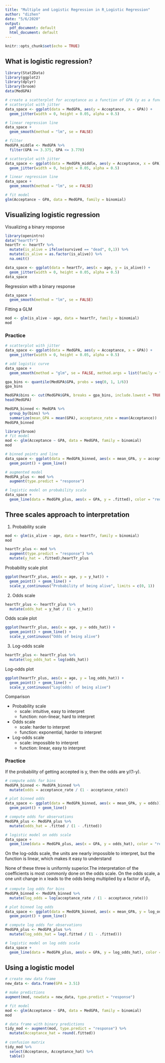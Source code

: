 ```yaml
---
title: "Multiple and Logistic Regression in R_Logistic Regression"
author: "dizhen"
date: "5/6/2020"
output:
  pdf_document: default
  html_document: default
---
```


```r
knitr::opts_chunk$set(echo = TRUE)
```

## What is logistic regression?

```r
library(Stat2Data)
library(ggplot2)
library(dplyr)
library(broom)
data(MedGPA)

```


```r
# create a scatterplot for acceptance as a function of GPA (y as a function of x)
# scatterplot with jitter
data_space <- ggplot(data = MedGPA, aes(y = Acceptance, x = GPA)) + 
  geom_jitter(width = 0, height = 0.05, alpha = 0.5)

# linear regression line
data_space + 
  geom_smooth(method = "lm", se = FALSE)
```

```r
# filter
MedGPA_middle <- MedGPA %>%
  filter(GPA >= 3.375, GPA <= 3.770)

# scatterplot with jitter
data_space <- ggplot(data = MedGPA_middle, aes(y = Acceptance, x = GPA)) + 
  geom_jitter(width = 0, height = 0.05, alpha = 0.5)

# linear regression line
data_space + 
  geom_smooth(method = "lm", se = FALSE)
```


```r
# fit model
glm(Acceptance ~ GPA, data = MedGPA, family = binomial)
```

## Visualizing logistic regression

Visualizing a binary response

```r
library(openintro)
data("heartTr")
heartTr <- heartTr %>%
  mutate(is_alive = ifelse(survived == "dead", 0,1)) %>%
  mutate(is_alive = as.factor(is_alive)) %>% 
  na.omit()

data_space <- ggplot(data = heartTr, aes(x = age, y = is_alive)) +
  geom_jitter(width = 0, height = 0.05, alpha = 0.5)
data_space
```

Regression with a binary response

```r
data_space +
  geom_smooth(method = "lm", se = FALSE)

```

Fitting a GLM

```r
mod <- glm(is_alive ~ age, data = heartTr, family = binomial)
mod
```

### Practice

```r
# scatterplot with jitter
data_space <- ggplot(data = MedGPA, aes(y = Acceptance, x = GPA)) + 
  geom_jitter(width = 0, height = 0.05, alpha = 0.5)

# add logistic curve
data_space +
  geom_smooth(method = "glm", se = FALSE, method.args = list(family = "binomial"))
```

```r
gpa_bins <- quantile(MedGPA$GPA, probs = seq(0, 1, 1/6))
gpa_bins

MedGPA$bins <- cut(MedGPA$GPA, breaks = gpa_bins, include.lowest = TRUE)
head(MedGPA)

MedGPA_binned <- MedGPA %>% 
  group_by(bins) %>% 
  summarize(mean_GPA = mean(GPA), acceptance_rate = mean(Acceptance))
MedGPA_binned
```



```r
library(broom)
# fit model
mod <- glm(Acceptance ~ GPA, data = MedGPA, family = binomial)
mod

# binned points and line
data_space <- ggplot(data = MedGPA_binned, aes(x = mean_GPA, y = acceptance_rate)) + 
  geom_point() + geom_line()

# augmented model
MedGPA_plus <- mod %>%
  augment(type.predict = "response")

# logistic model on probability scale
data_space +
  geom_line(data = MedGPA_plus, aes(x = GPA, y = .fitted), color = "red")
```


## Three scales approach to interpretation

1. Probability scale

```r

mod <- glm(is_alive ~ age, data = heartTr, family = binomial)
mod

heartTr_plus <- mod %>%
  augment(type.predict = "response") %>%
  mutate(y_hat = .fitted);heartTr_plus
```

Probability scale plot

```r
ggplot(heartTr_plus, aes(x = age, y = y_hat)) +
  geom_point() + geom_line() +
  scale_y_continuous("Probability of being alive", limits = c(0, 1))
```


2. Odds scale

```r
heartTr_plus <- heartTr_plus %>%
  mutate(odds_hat = y_hat / (1 - y_hat))
```

Odds scale plot

```r
ggplot(heartTr_plus, aes(x = age, y = odds_hat)) +
  geom_point() + geom_line() +
  scale_y_continuous("Odds of being alive")
```

3. Log-odds scale

```r
heartTr_plus <- heartTr_plus %>%
  mutate(log_odds_hat = log(odds_hat))
```

Log-odds plot

```r
ggplot(heartTr_plus, aes(x = age, y = log_odds_hat)) +
  geom_point() + geom_line() +
  scale_y_continuous("Log(odds) of being alive")
```

Comparison

* Probability scale
  * scale: intuitive, easy to interpret
  * function: non-linear, hard to interpret

* Odds scale
  * scale: harder to interpret
  * function: exponential, harder to interpret

* Log-odds scale
  * scale: impossible to interpret
  * function: linear, easy to interpret

### Practice

If the probability of getting accepted is y, then the odds are y/(1-y).

```r
# compute odds for bins
MedGPA_binned <- MedGPA_binned %>%
  mutate(odds = acceptance_rate / (1 - acceptance_rate))

# plot binned odds
data_space <- ggplot(data = MedGPA_binned, aes(x = mean_GPA, y = odds)) + 
  geom_point() + geom_line()

# compute odds for observations
MedGPA_plus <- MedGPA_plus %>%
  mutate(odds_hat = .fitted / (1 - .fitted))

# logistic model on odds scale
data_space +
  geom_line(data = MedGPA_plus, aes(x = GPA, y = odds_hat), color = "red")
```

On the log-odds scale, the units are nearly impossible to interpret, but the function is linear, which makes it easy to understand

None of these three is uniformly superior.The interpretation of the coefficients is most commonly done on the odds scale. On the odds scale, a one unit change in x leads to the odds being multiplied by a factor of $\beta_1$. 

```r
# compute log odds for bins
MedGPA_binned <- MedGPA_binned %>%
  mutate(log_odds = log(acceptance_rate / (1 - acceptance_rate)))

# plot binned log odds
data_space <- ggplot(data = MedGPA_binned, aes(x = mean_GPA, y = log_odds)) + 
  geom_point() + geom_line()

# compute log odds for observations
MedGPA_plus <- MedGPA_plus %>%
  mutate(log_odds_hat = log(.fitted / (1 - .fitted)))

# logistic model on log odds scale
data_space +
  geom_line(data = MedGPA_plus, aes(x = GPA, y = log_odds_hat), color = "red")
```

## Using a logistic model

```r

# create new data frame
new_data <- data.frame(GPA = 3.51)

# make predictions
augment(mod, newdata = new_data, type.predict = "response")
```

```r
# fit model
mod <- glm(Acceptance ~ GPA, data = MedGPA, family = binomial)
mod

# data frame with binary predictions
tidy_mod <- augment(mod, type.predict = "response") %>% 
  mutate(Acceptance_hat = round(.fitted)) 
  
# confusion matrix
tidy_mod %>% 
  select(Acceptance, Acceptance_hat) %>%
  table()
```

